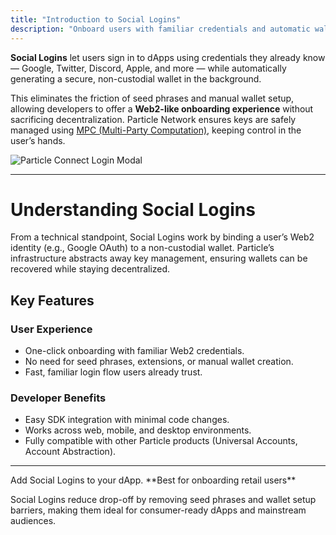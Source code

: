 ```yaml
---
title: "Introduction to Social Logins"
description: "Onboard users with familiar credentials and automatic wallet creation."
---
```


**Social Logins** let users sign in to dApps using credentials they already know — Google, Twitter, Discord, Apple, and more — while automatically generating a secure, non-custodial wallet in the background.

This eliminates the friction of seed phrases and manual wallet setup, allowing developers to offer a **Web2-like onboarding experience** without sacrificing decentralization. Particle Network ensures keys are safely managed using [MPC (Multi-Party Computation)](/api-reference/wallet-abstraction/waas/mpc-tss), keeping control in the user’s hands.

<Frame caption="Particle Connect Login Modal">
  <img src="/api-reference/guides/images/connect-modal.png" alt="Particle Connect Login Modal" style={{ width: '100%', maxWidth: '600px', maxHeight: '400px' }} />
</Frame>

---

# Understanding Social Logins

From a technical standpoint, Social Logins work by binding a user’s Web2 identity (e.g., Google OAuth) to a non-custodial wallet. Particle’s infrastructure abstracts away key management, ensuring wallets can be recovered while staying decentralized.

## Key Features

### User Experience
- One-click onboarding with familiar Web2 credentials.  
- No need for seed phrases, extensions, or manual wallet creation.  
- Fast, familiar login flow users already trust.

### Developer Benefits
- Easy SDK integration with minimal code changes.  
- Works across web, mobile, and desktop environments.  
- Fully compatible with other Particle products (Universal Accounts, Account Abstraction).  

---

<Card title="Get started with Social Logins" icon="address-card" href="/api-reference/guides/overview">
  Add Social Logins to your dApp.
</Card>

<Tip>
  **Best for onboarding retail users**  

  Social Logins reduce drop-off by removing seed phrases and wallet setup barriers, making them ideal for consumer-ready dApps and mainstream audiences.  
</Tip>
